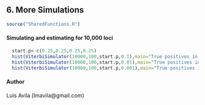 6. More Simulations
----------------------------------
```r

source("SharedFunctions.R")

```

#### Simulating and estimating for 10,000 loci
```r
  start.p<-c(0.25,0.25,0.25,0.25)
  hist(ViterbiSimulator(10000,100,start.p,0.1),main="True positives in 100 simulations with 10,000 markers\n r=0.1",xlab="true positives")
  hist(ViterbiSimulator(10000,100,start.p,0.01),main="True positives in 100 simulations with 10,000 markers\n r=0.01",xlab="true positives")
  hist(ViterbiSimulator(10000,100,start.p,0.001),main="True positives in 100 simulations with 10,000 markers\n r=0.001",xlab="true positives")
```


#### Author
Luis Avila (lmavila@gmail.com)